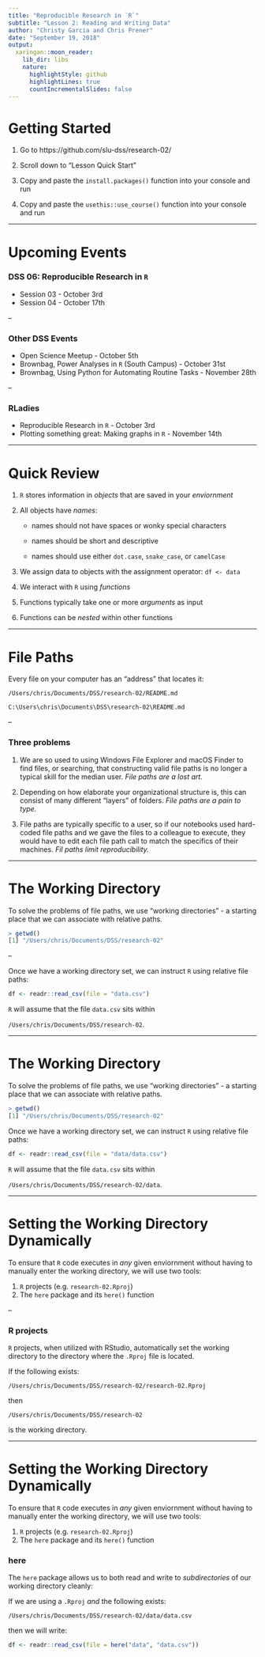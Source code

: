 ```yaml
---
title: "Reproducible Research in `R`"
subtitle: "Lesson 2: Reading and Writing Data"
author: "Christy Garcia and Chris Prener"
date: "September 19, 2018"
output:
  xaringan::moon_reader:
    lib_dir: libs
    nature:
      highlightStyle: github
      highlightLines: true
      countIncrementalSlides: false
---
```


# Getting Started

1. Go to https://github.com/slu-dss/research-02/

2. Scroll down to "Lesson Quick Start"

3. Copy and paste the `install.packages()` function into your console and run

4. Copy and paste the `usethis::use_course()` function into your console and run

---

# Upcoming Events

### DSS 06: Reproducible Research in `R`

* Session 03 - October 3rd
* Session 04 - October 17th

--

### Other DSS Events

* Open Science Meetup - October 5th
* Brownbag, Power Analyses in `R` (South Campus) - October 31st
* Brownbag, Using Python for Automating Routine Tasks - November 28th

--

### RLadies

* Reproducible Research in `R` - October 3rd
* Plotting something great: Making graphs in `R` - November 14th

---

# Quick Review

1. `R` stores information in *objects* that are saved in your *enviornment*

2. All objects have *names*:

    * names should not have spaces or wonky special characters
    
    * names should be short and descriptive
    
    * names should use either `dot.case`, `snake_case`, or `camelCase`
    
3. We assign data to objects with the assignment operator: `df <- data`

4. We interact with `R` using *functions*

5. Functions typically take one or more *arguments* as input

6. Functions can be *nested* within other functions

---

# File Paths

Every file on your computer has an "address" that locates it:

`/Users/chris/Documents/DSS/research-02/README.md`

`C:\Users\chris\Documents\DSS\research-02\README.md`

--

### Three problems

1. We are so used to using Windows File Explorer and macOS Finder to find files, or searching, that constructing valid file paths is no longer a typical skill for the median user. *File paths are a lost art.*

2. Depending on how elaborate your organizational structure is, this can consist of many different "layers" of folders. *File paths are a pain to type.*

3. File paths are typically specific to a user, so if our notebooks used hard-coded file paths and we gave the files to a colleague to execute, they would have to edit each file path call to match the specifics of their machines. *Fil paths limit reproducibility.*

---

# The Working Directory

To solve the problems of file paths, we use "working directories" - a starting place that we can associate with relative paths.

```r
> getwd()
[1] "/Users/chris/Documents/DSS/research-02"
```

--

Once we have a working directory set, we can instruct `R` using relative file paths:

```r
df <- readr::read_csv(file = "data.csv")
```

`R` will assume that the file `data.csv` sits within 

`/Users/chris/Documents/DSS/research-02`.

---

# The Working Directory

To solve the problems of file paths, we use "working directories" - a starting place that we can associate with relative paths.

```r
> getwd()
[1] "/Users/chris/Documents/DSS/research-02"
```

Once we have a working directory set, we can instruct `R` using relative file paths:

```r
df <- readr::read_csv(file = "data/data.csv")
```

`R` will assume that the file `data.csv` sits within 

`/Users/chris/Documents/DSS/research-02/data`.

---

# Setting the Working Directory Dynamically

To ensure that `R` code executes in *any* given enviornment without having to manually enter the working directory, we will use two tools:

1. `R` projects (e.g. `research-02.Rproj`)
2. The `here` package and its `here()` function

--

### R projects
`R` projects, when utilized with RStudio, automatically set the working directory to the directory where the `.Rproj` file is located. 

If the following exists:

`/Users/chris/Documents/DSS/research-02/research-02.Rproj`

then

`/Users/chris/Documents/DSS/research-02`

is the working directory.

---

# Setting the Working Directory Dynamically

To ensure that `R` code executes in *any* given enviornment without having to manually enter the working directory, we will use two tools:

1. `R` projects (e.g. `research-02.Rproj`)
2. The `here` package and its `here()` function

### here
The `here` package allows us to both read and write to *subdirectories* of our working directory cleanly:

If we are using a `.Rproj` *and* the following exists:

`/Users/chris/Documents/DSS/research-02/data/data.csv`

then we will write:

```r
df <- readr::read_csv(file = here("data", "data.csv"))
```
